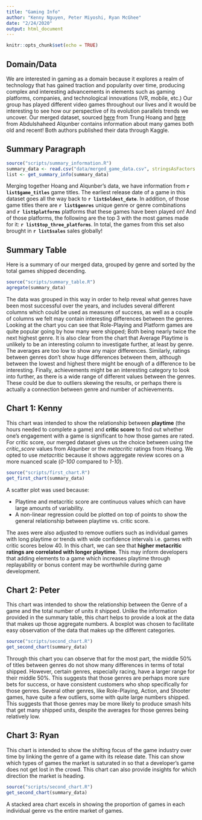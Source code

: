 ```yaml
---
title: "Gaming Info"
author: "Kenny Nguyen, Peter Miyoshi, Ryan McGhee"
date: "2/24/2020"
output: html_document
---
```


```r
knitr::opts_chunk$set(echo = TRUE)

```

## Domain/Data

We are interested in gaming as a domain because it explores a realm of technology that has gained traction and popularity over time, producing complex and interesting advancements in elements such as gaming platforms, companies, and technological innovations (VR, mobile, etc.) Our group has played different video games throughout our lives and it would be interesting to see how our perspective of its evolution parallels trends we uncover. Our merged dataset, sourced  [here](https://www.kaggle.com/jummyegg/rawg-game-dataset/data) from Trung Hoang and [here](https://www.kaggle.com/ashaheedq/video-games-sales-2019) from Abdulshaheed Alqunber contains information about many games both old and recent! Both authors published their data through Kaggle.


## Summary Paragraph
```r
source("scripts/summary_information.R")
summary_data <- read.csv("data/merged_game_data.csv", stringsAsFactors = FALSE)
list <- get_summary_info(summary_data)
```

Merging together Hoang and Alqunber's data, we have information from **`r list$game_titles`** game titles. The earliest release date of a game in this dataset goes all the way back to **`r list$oldest_date`**. In addition, of those game titles there are **`r list$genres`** unique genre or genre combinations and **`r list$platforms`** platforms that these games have been played on! And of those platforms, the following are the top 3 with the most games made for it: **`r list$top_three_platforms`**. In total, the games from this set also brought in **`r list$sales`** sales globally!

## Summary Table
Here is a summary of our merged data, grouped by genre and sorted by the total games shipped decending.
```r
source("scripts/summary_table.R")
agregate(summary_data)
```

The data was grouped in this way in order to help reveal what genres have been most successful over the years, and includes several different columns which could be used as measures of success, as well as a couple of columns we felt may contain interesting differences between the genres. Looking at the chart you can see that Role-Playing and Platform games are quite popular going by how many were shipped; Both being nearly twice the next highest genre. It is also clear from the chart that Average Playtime is unlikely to be an interesting column to investigate further, at least by genre. The averages are too low to show any major differences. Similarly, ratings between genres don't show huge differences between them, although between the lowest and highest there might be enough of a difference to be interesting. Finally, achievements might be an interesting category to look into further, as there is a wide range of different values between the genres. These could be due to outliers skewing the results, or perhaps there is actually a connection between genre and number of achievements.

## Chart 1: Kenny
This chart was intended to show the relationship between **playtime** (the hours needed to complete a game) and **critic score** to find out whether one's engagement with a game is significant to how those games are rated. For critic score, our merged dataset gives us the choice between using the _critic_score_ values from Alqunber or the _metacritic_ ratings from Hoang. We opted to use _metacritic_ because it shows aggregate review scores on a more nuanced scale (*0-100* compared to *1-10*).

```r
source("scripts/first_chart.R")
get_first_chart(summary_data)
```

A scatter plot was used because:

- Playtime and metacritic score are continuous values which can have large amounts of variability.
- A non-linear regression could be plotted on top of points to show the general relationship between playtime vs. critic score.

The axes were also adjusted to remove outliers such as individual games with long playtime or trends with wide confidence intervals i.e. games with critic scores below 40. In this chart, we can see that **higher metacritic ratings are correlated with longer playtime**. This may inform developers that adding elements to a game which increases playtime through replayability or bonus content may be worthwhile during game development.


## Chart 2: Peter
This chart was intended to show the relationship between the Genre of a game and the total number of units it shipped. Unlike the information provided in the summary table, this chart helps to provide a look at the data that makes up those aggregate numbers. A boxplot was chosen to facilitate easy observation of the data that makes up the different categories.

```r
source("scripts/second_chart.R")
get_second_chart(summary_data)
```

Through this chart you can observe that for the most part, the middle 50% of titles between genres do not show many differences in terms of total shipped. However, certain genres, especially racing, have a larger range for their middle 50%. This suggests that those genres are perhaps more sure bets for success, or have consistent customers who shop specifically for those genres. Several other genres, like Role-Playing, Action, and Shooter games, have quite a few outliers, some with quite large numbers shipped. This suggests that those genres may be more likely to produce smash hits that get many shipped units, despite the averages for those genres being relatively low.

## Chart 3: Ryan
This chart is intended to show the shifting focus of the game industry over time by linking the genre of a game with its release date. This can show which types of games the market is saturated in so that a developer's game does not get lost in the crowd. This chart can also provide insights for which direction the market is heading.

```r
source("scripts/second_chart.R")
get_second_chart(summary_data)
```

A stacked area chart excels in showing the proportion of games in each individual genre vs the entire market of games.